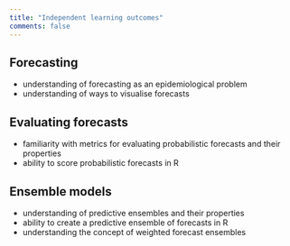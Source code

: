 ```yaml
---
title: "Independent learning outcomes"
comments: false
---
```


## Forecasting

- understanding of forecasting as an epidemiological problem
- understanding of ways to visualise forecasts

## Evaluating forecasts

- familiarity with metrics for evaluating probabilistic forecasts and their properties
- ability to score probabilistic forecasts in R

## Ensemble models

- understanding of predictive ensembles and their properties
- ability to create a predictive ensemble of forecasts in R
- understanding the concept of weighted forecast ensembles


